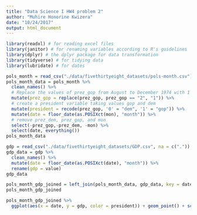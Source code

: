 ```yaml
---
title: "Data Science I HW4 problem 2"
author: "Muhire Honorine Kwizera"
date: "10/24/2017"
output: html_document
---
```


```r
library(readxl) # for reading excel files
library(janitor) # for renaming variables according to R's guidelines
library(dplyr) # the dplyr package for data transformation
library(tidyverse) # for tidying data
library(lubridate) # for dates
```


```r
pols_month = read_csv("./data/fivethirtyeight_datasets/pols-month.csv")
pols_month_data = pols_month %>%
  clean_names() %>%
  # Replace the values of prez_gop from August to December 1974 with 1
  mutate(prez_gop = replace(prez_gop, prez_gop == "2", "1")) %>%
  # create a president variable taking values gop and dem
  mutate(president = recode(prez_gop, '0' = "dem", '1' = "gop")) %>%
  mutate(date = floor_date(as.POSIXct(mon), "month")) %>%
  # remove prez_dem, prez_gop, and mon
  select(-prez_gop,-prez_dem, -mon) %>%
  select(date, everything())
pols_month_data
```

```r
gdp = read_csv("./data/fivethirtyeight_datasets/GDP.csv", na = c("."))
gdp_data = gdp %>%
  clean_names() %>%
  mutate(date = floor_date(as.POSIXct(date), "month")) %>%
  rename(gdp = value)
gdp_data
```

```r
pols_month_gdp_joined = left_join(pols_month_data, gdp_data, key = date)
pols_month_gdp_joined
```

```r
pols_month_gdp_joined %>%
  ggplot(aes(x = date, y = gdp, color = president)) + geom_point() + scale_y_continuous(breaks = seq(min(gdp, na.rm= TRUE), max(gdp, na.rm=TRUE), 10))

```
